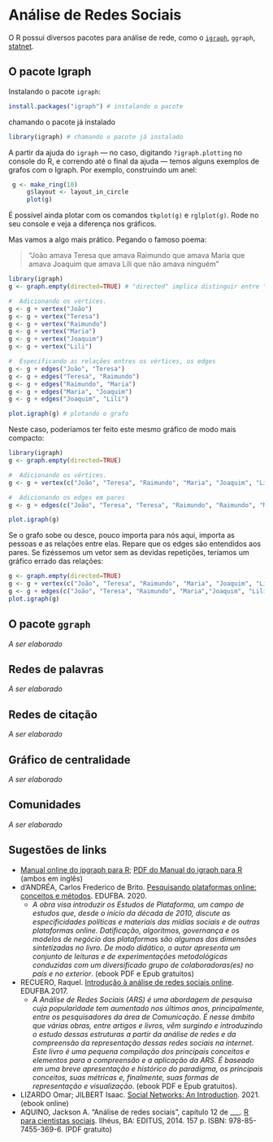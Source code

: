 # Análise de Redes Sociais

O R possui diversos pacotes para análise de rede, como o [`igraph`](https://igraph.org/r/), `ggraph`, [statnet](https://cran.r-project.org/web/packages/statnet/index.html).

## O pacote Igraph

Instalando o pacote `igraph`:

```r
install.packages("igraph") # instalando o pacote
```

chamando o pacote já instalado
```r
library(igraph) # chamando o pacote já instalado
```

A partir da ajuda do `igraph` --- no caso, digitando ` ?igraph.plotting` no console do R, e correndo até o final da ajuda ---  temos alguns exemplos de grafos com o Igraph. Por exemplo, construindo um anel:

```r
 g <- make_ring(10)
     g$layout <- layout_in_circle
     plot(g)
```

É possível ainda plotar com os comandos `tkplot(g)` e `rglplot(g)`. Rode no seu console e veja a diferença nos gráficos.

Mas vamos a algo mais prático. Pegando o famoso poema:

> "João amava Teresa que amava Raimundo que amava Maria que amava Joaquim que amava Lili que não amava ninguém"

```r
library(igraph) 
g <- graph.empty(directed=TRUE) # "directed" implica distinguir entre "de" e "para" na relação entre os nós.

#  Adicionando os vértices. 
g <- g + vertex("João") 
g <- g + vertex("Teresa") 
g <- g + vertex("Raimundo") 
g <- g + vertex("Maria") 
g <- g + vertex("Joaquim") 
g <- g + vertex("Lili") 

#  Especificando as relações entres os vértices, os edges
g <- g + edges("João", "Teresa")
g <- g + edges("Teresa", "Raimundo")
g <- g + edges("Raimundo", "Maria")
g <- g + edges("Maria", "Joaquim")
g <- g + edges("Joaquim", "Lili")

plot.igraph(g) # plotando o grafo
```

Neste caso, poderíamos ter feito este mesmo gráfico de modo mais compacto:

```r
library(igraph) 
g <- graph.empty(directed=TRUE) 

#  Adicionando os vértices. 
g <- g + vertex(c("João", "Teresa", "Raimundo", "Maria", "Joaquim", "Lili"))

#  Adicionando os edges em pares
g <- g + edges(c("João", "Teresa", "Teresa", "Raimundo", "Raimundo", "Maria","Maria", "Joaquim","Joaquim", "Lili"))

plot.igraph(g)
```

Se o grafo sobe ou desce, pouco importa para nós aqui, importa as pessoas e as relações entre elas.
Repare que os edges são entendidos aos pares. Se fizéssemos um vetor sem as devidas repetições, teríamos um gráfico errado das relações:

```r
g <- graph.empty(directed=TRUE) 
g <- g + vertex(c("João", "Teresa", "Raimundo", "Maria", "Joaquim", "Lili"))
g <- g + edges(c("João", "Teresa", "Raimundo", "Maria","Joaquim", "Lili"))
plot.igraph(g)
```

<!-- Vamos a outro exemplo: -->

<!-- ```{r} -->
<!-- library(igraph)  -->
<!-- g <- graph.empty(directed=TRUE)  -->

<!-- #  manually add our data.  -->
<!-- g <- g + vertex("Elizabeth II")  -->
<!-- g <- g + vertex("Philip")  -->
<!-- g <- g + vertex("Charles")  -->
<!-- g <- g + vertex("Diana")  -->
<!-- g <- g + vertex("William")  -->
<!-- g <- g + vertex("Harry")  -->
<!-- g <- g + vertex("Catherine")  -->
<!-- g <- g + vertex("George") -->

<!-- g <- g + edges("Elizabeth II", "Charles") -->
<!-- g <- g + edges("Philip", "Charles") -->
<!-- g <- g + edges("Charles", "William") -->
<!-- g <- g + edges("Diana", "William") -->
<!-- g <- g + edges("Charles", "Harry") -->
<!-- g <- g + edges("Diana", "Harry") -->
<!-- g <- g + edges("William", "George") -->
<!-- g <- g + edges("Catherine", "George")  -->

<!-- g -->
<!-- ``` 
 ```r
 plot.igraph(g)
 ```

-->

## O pacote `ggraph`

_A ser elaborado_
<!-- 
O pacote [ggraph](https://ggraph.data-imaginist.com/) é um pacote elaborado por Thomas Lin Pedersen, o mesmo do ggplot2, e pretende ser uma extensão do ggplot, mas focado em redes.
install.packages('ggraph')
-->


## Redes de palavras
_A ser elaborado_

## Redes de citação

<!-- 6.3 Citation Networks -->
_A ser elaborado_

## Gráfico de centralidade

<!-- 6.4 Graph Centrality -->

_A ser elaborado_

## Comunidades

<!-- 6.5 Graph Communities -->

_A ser elaborado_

## Sugestões de links {#SugestaoLinksredes}
- [Manual online do ipgraph para R](https://igraph.org/r/doc/); [PDF do Manual do igraph para R](https://igraph.org/r/doc/igraph.pdf) (ambos em inglês)
- d’ANDRÉA, Carlos Frederico de Brito. [Pesquisando plataformas online: conceitos e métodos](https://t.co/M6K92IaynT?amp=1). EDUFBA. 2020. 
  - _A obra visa introduzir os Estudos de Plataforma, um campo de estudos que, desde o início da década de 2010, discute as especificidades políticas e materiais das mídias sociais e de outras plataformas online. Datificação, algoritmos, governança e os modelos de negócio das plataformas são algumas das dimensões sintetizadas no livro. De modo didático, o autor apresenta um conjunto de leituras e de experimentações metodológicas conduzidas com um diversificado grupo de colaboradoras(es) no país e no exterior_. (ebook PDF e Epub gratuitos)
- RECUERO, Raquel. [Introdução à análise de redes sociais online](https://repositorio.ufba.br/ri/handle/ri/24759). EDUFBA.2017. 
  - _A Análise de Redes Sociais (ARS) é uma abordagem de pesquisa cuja popularidade tem aumentado nos últimos anos, principalmente, entre os pesquisadores da área de Comunicação. É nesse âmbito que várias obras, entre artigos e livros, vêm surgindo e introduzindo o estudo dessas estruturas a partir da análise de redes e da compreensão da representação dessas redes sociais na internet. Este livro é uma pequena compilação dos principais conceitos e elementos para a compreensão e a aplicação da ARS. É baseado em uma breve apresentação e histórico do paradigma, os principais conceitos, suas métricas e, finalmente, suas formas de representação e visualização_. (ebook PDF e Epub gratuitos).
- LIZARDO Omar; JILBERT Isaac. [Social Networks: An Introduction](http://olizardo.bol.ucla.edu/classes/soc-111/textbook/_book/). 2021. (ebook online)
- AQUINO, Jackson A. "Análise de redes sociais",  capítulo 12 de ___. [R para cientistas sociais](http://www.uesc.br/editora/livrosdigitais_20140513/r_cientistas.pdf). Ilhéus, BA: EDITUS, 2014. 157 p. ISBN: 978-85-7455-369-6. (PDF gratuito)

